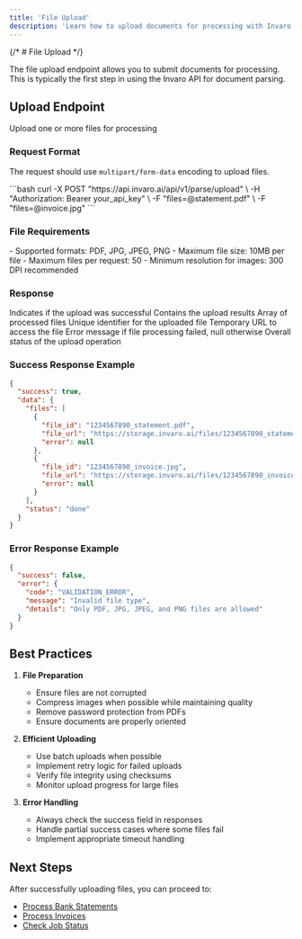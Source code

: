 ```yaml
---
title: 'File Upload'
description: 'Learn how to upload documents for processing with Invaro API'
---
```


{/* # File Upload */}

The file upload endpoint allows you to submit documents for processing. This is typically the first step in using the Invaro API for document parsing.

## Upload Endpoint

<ParamField path="/parse/upload" method="POST">
  Upload one or more files for processing
</ParamField>

### Request Format

The request should use `multipart/form-data` encoding to upload files.

<RequestExample>
```bash
curl -X POST "https://api.invaro.ai/api/v1/parse/upload" \
  -H "Authorization: Bearer your_api_key" \
  -F "files=@statement.pdf" \
  -F "files=@invoice.jpg"
```
</RequestExample>

### File Requirements

<Card>
  - Supported formats: PDF, JPG, JPEG, PNG
  - Maximum file size: 10MB per file
  - Maximum files per request: 50
  - Minimum resolution for images: 300 DPI recommended
</Card>

### Response

<ResponseField name="success" type="boolean">
  Indicates if the upload was successful
</ResponseField>

<ResponseField name="data" type="object">
  Contains the upload results
  <Expandable title="properties">
    <ResponseField name="files" type="array">
      Array of processed files
      <Expandable title="properties">
        <ResponseField name="file_id" type="string">
          Unique identifier for the uploaded file
        </ResponseField>
        <ResponseField name="file_url" type="string">
          Temporary URL to access the file
        </ResponseField>
        <ResponseField name="error" type="string">
          Error message if file processing failed, null otherwise
        </ResponseField>
      </Expandable>
    </ResponseField>
    <ResponseField name="status" type="string">
      Overall status of the upload operation
    </ResponseField>
  </Expandable>
</ResponseField>

### Success Response Example

```json
{
  "success": true,
  "data": {
    "files": [
      {
        "file_id": "1234567890_statement.pdf",
        "file_url": "https://storage.invaro.ai/files/1234567890_statement.pdf",
        "error": null
      },
      {
        "file_id": "1234567890_invoice.jpg",
        "file_url": "https://storage.invaro.ai/files/1234567890_invoice.jpg",
        "error": null
      }
    ],
    "status": "done"
  }
}
```

### Error Response Example

```json
{
  "success": false,
  "error": {
    "code": "VALIDATION_ERROR",
    "message": "Invalid file type",
    "details": "Only PDF, JPG, JPEG, and PNG files are allowed"
  }
}
```

## Best Practices

1. **File Preparation**
   - Ensure files are not corrupted
   - Compress images when possible while maintaining quality
   - Remove password protection from PDFs
   - Ensure documents are properly oriented

2. **Efficient Uploading**
   - Use batch uploads when possible
   - Implement retry logic for failed uploads
   - Verify file integrity using checksums
   - Monitor upload progress for large files

3. **Error Handling**
   - Always check the success field in responses
   - Handle partial success cases where some files fail
   - Implement appropriate timeout handling

## Next Steps

After successfully uploading files, you can proceed to:
- [Process Bank Statements](/api-reference/statement-processing)
- [Process Invoices](/api-reference/invoice-processing)
- [Check Job Status](/api-reference/job-management) 